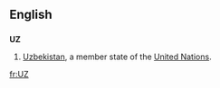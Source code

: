 {{see|uz|.uz}}
==English==
==={{abbreviation}}===
'''UZ'''
#[[Uzbekistan]], a member state of the [[United Nations]].

[[fr:UZ]]